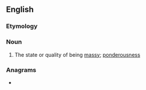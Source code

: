 ==English==

===Etymology===
{{suffix|en|massy|ness}}

===Noun===
{{en-noun|-}}

# The state or quality of being [[massy]]; [[ponderousness]]

===Anagrams===
* {{anagrams|en|a=aeimnssss|amissness}}
